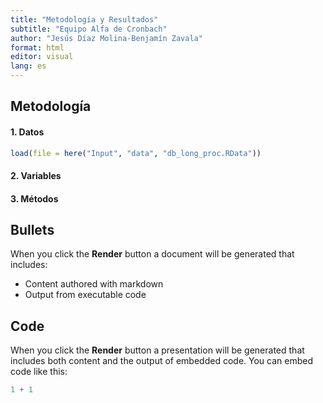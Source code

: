 ```yaml
---
title: "Metodología y Resultados"
subtitle: "Equipo Alfa de Cronbach"
author: "Jesús Díaz Molina-Benjamín Zavala"
format: html
editor: visual
lang: es
---
```


## Metodología

#### 1. Datos

```r
load(file = here("Input", "data", "db_long_proc.RData"))
```

#### 2. Variables

#### 3. Métodos 

## Bullets

When you click the **Render** button a document will be generated that includes:

-   Content authored with markdown
-   Output from executable code

## Code

When you click the **Render** button a presentation will be generated that includes both content and the output of embedded code. You can embed code like this:

```r
1 + 1
```
